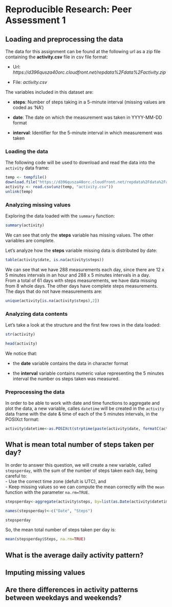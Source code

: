 # Reproducible Research: Peer Assessment 1


## Loading and preprocessing the data

The data for this assignment can be found at the following url as a zip file containing the **activity.csv** file in csv file format:

- Url: *https://d396qusza40orc.cloudfront.net/repdata%2Fdata%2Factivity.zip*

- File: *activity.csv* 

The variables included in this dataset are:

- **steps**: Number of steps taking in a 5-minute interval (missing
    values are coded as 'NA')

- **date**: The date on which the measurement was taken in YYYY-MM-DD
    format

- **interval**: Identifier for the 5-minute interval in which
    measurement was taken
    

### Loading the data
The following code will be used to download and read the data into the `activity`
data frame:

```r
temp <- tempfile()
download.file("https://d396qusza40orc.cloudfront.net/repdata%2Fdata%2Factivity.zip", temp, method="curl")
activity <- read.csv(unz(temp, "activity.csv"))
unlink(temp)
```

### Analyzing missing values

Exploring the data loaded with the `summary` function:

```r
summary(activity)
```

We can see that only the **steps** variable has missing values. The other variables are complete.

Let's analyze how the **steps** variable missing data is distributed by date: 

```r
table(activity$date, is.na(activity$steps))
```

We can see that we have 288 measurements each day, since there are 12 x 5 minutes intervals in an hour and 288 x 5 minutes intervals in a day.  
From a total of 61 days with steps measurements, we have data missing from 8 whole days. The other days have complete steps measurements.  
The days that do not have measurements are:

```r
unique(activity[is.na(activity$steps),2])
```


### Analyzing data contents

Let's take a look at the structure and the first few rows in the data loaded:

```r
str(activity)

head(activity)
```

We notice that:

- the **date** variable contains the data in character format

- the **interval** variable contains numeric value representing the 5 minutes interval the number os steps taken was measured. 

### Preprocessing the data

In order to be able to work with date and time functions to aggregate and plot the data, a new variable, calles `datetime` will be created in the `activity` data frame with the date & time of each of the 5 minutes intervals, in the POSIXct format:

```r
activity$datetime<-as.POSIXct(strptime(paste(activity$date, formatC(activity$interval, width=4, flag="0")), "%Y-%m-%d %H%M"))
```


## What is mean total number of steps taken per day?

In order to answer this question, we will create a new variable, called `stepsperday`, with the sum of the number of steps taken each day, being careful to:  
- Use the correct time zone (defult is UTC), and   
- Keep missing values so we can compute the mean correctly with the `mean` function with the parameter `na.rm=TRUE`.  

```r
stepsperday<-aggregate(activity$steps, by=list(as.Date(activity$datetime, tz="")), FUN=sum, na.rm=F)

names(stepsperday)<-c("Date", "Steps")

stepsperday
```

So, the mean total number of steps taken per day is:

```r
mean(stepsperday$Steps, na.rm=TRUE)
```


## What is the average daily activity pattern?



## Imputing missing values



## Are there differences in activity patterns between weekdays and weekends?
